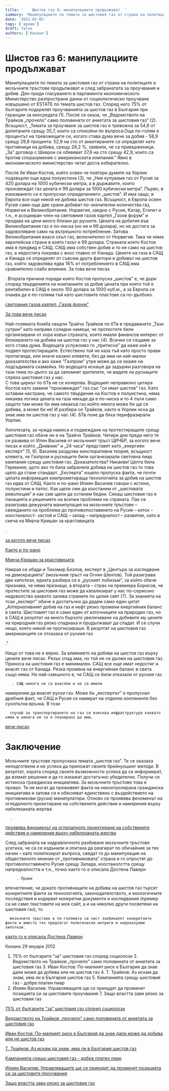 ```yaml
---
title: '    Шистов газ 6: манипулациите продължават  '
summary: 'Манипулациите по темата за шистовия газ от страна на политиците и мозъчните тръстове продължават и след забранатата за проучвания и добив. Ден преди...'
date: '2021-02-05'
tags: ['архив']
draft: false
authors: ['Кихано']
---
```


# Шистов газ 6: манипулациите продължават

Манипулациите по темата за шистовия газ от страна на
политиците и мозъчните тръстове продължават и след забранатата за проучвания и
добив. Ден преди гласуването в парламента икономическото Министерство
разпространи данни от социологическо проучване извършено от ESTATE по темата
шистов газ. Според него 75% от българите подкрепят проучванията за шистов газ в
България при гаранции за екосредата (1). После се оказа, че „Ведомството на
Трайков „прочело” само половината от анкетата за шистовия газ” (2). Всъщност,
„Темата за проучване за шистов газ е тревожна за 54,6 от допитаните срещу
35,7, които са спокойни по въпроса.Още по-голям е процентът на тревожещите се,
когато става дума вече за добив - 58,9 срещу 29,8 процента. 52,9 на сто от
анкетираните се определят като противници на добива, срещу 28,2 %, заявили, че
са привърженици.„За" договор с Шеврон се обявяват 37,6 на сто срещу 42,9, които
са против споразумение с американската компания.” Явно в икономическото
министерство четат доста избирателно.

После бе Иван Костов, който освен че повтори думите на
Уорлик подхвърли още една полуистина (3), че „Ние купуваме газ от Русия за
420 долара на 1000 кубически метра, а в държавите, които произвеждат газ цената
е 99 долара за 1000 кубически метра”. Първо, в изказването си е пропуснал
определението „шистов”. И има защо, в Европа все още никой не добива шистов газ.
Всъщност, в Европа освен Русия само още две срани добиват по-значителни
количества газ, Норвегия и Великобритания. Норвегия, заедно с Русия, Катар,
Египет и т.н., е асоцииран член на световния газов картел „Газов форум” и продава на цени много
близки до руските. Цената на добития във Великобритания газ е по-ниска (но не и
99 долара), но не достига за задоволяване само на вътрешното потребление. Затова
Великобритания внася скъп газ, включително от Норвегия. Така че няма европейска
страна в която газът е 99 долара. Страната която Костов има в предвид е САЩ. САЩ
има собствен добив и то не само на шистов газ, а недостига покрива с внос главно
от Канада. Цените на газа в САЩ и Канада се определят от съвсем други фактори и
добивът на шистов газ, който задоволява едва 16% от потреблението в САЩ има
сравнително слабо влияние. За това вече
писах

. Втората причина поради която Костов пропуска „шистов”
е, че дори според твърденията на компаниите за добив цената при която
той е рентабилен в САЩ е около 150 долара за 1000 куб.м., а за Европа се
очаква да е по-голяма тъй като шистовите пластове са по-дълбоко.

[световния газов картел „Газов форум”](shistovGaz4.html)

[За това вече
писах](shistovGaz4.html)

Най-голямата бомба хвърли Трайчо Трайков по бТв в предаването „Тази
сутрин” като направи солидни намеци, че протестите били организирани от хора
извън страната, които имали финансов интерес от блокирането на добива на шистов
газ у нас (4). Всички се сещаме за кого става дума. Водещата услужливо го
„притисна” да каже кой е подвел протестиращите. Естествено той не каза тъй като
просто прави пропаганда, или иначе казано клевети, без да има ни най-малки
доказателства и ако каже "Газпром" утре може да се окаже на подсъдимата
скамейка. Но водещата искаше да задържи разговора на тази тема по-дълго за да
запомнят зрителите, че видите ли руснаците спряха шистовия газ у нас.  
 С това циркът по бТв не се изчерпва. Водещият неправилно цитира Костов
като заменя "произвеждат" газ със "си имат шистов" газ. Като оставим настрана, че
самото твърдение на Костов е полуистина, няма никаква логика цената на газа
някъде да е по-ниска и то 4 пъти само защото там може би има някакъв газ който
някога може би ще се добива, а може би не! И разбира се Трайков, както и Уорлик
иска да знае има ли шистов газ у нас (4). БТв поне да бяха перифразирали
Уорлик.

Хипотезата, за чужда намеса и подвеждане на протестиращите
срещу шистовия газ обаче не е на Трайчо Трайков. Четири дни преди него тя се
развива от Илян Василев от мозъчният тръст ЦИЧБР, за когото
вече писах и който „Дневник” и „24 часа” представят като „енергиен експерт”
(5, 6). Василев раздухва конспиративна теория, всъщност клевета, че Газпром и
руснаците били организирали световна пиар кампания срещу шистовия газ.
Доказателства? Никакви! Целта била Германия, щото ако тя била забраняла добива
на шистов газ то това щяло да стане стандарт. „Експерта” изцяло пропуска факта,
че почти цялата информация компрометираща технологията за добив на шистов газ
идва от САЩ. Както и по-рано Илиян Василев говори с истини, полуистини и
патос. Как щели сме да изостанем от „шистовата революция” и как сме щели да
останем бедни. Сякаш шистовия газ е панацеята и решението на всички проблеми на
страната. Пак се разиграва дежурната манипулация на мозъчните тръстове –
свеждането на проблема до противопоставянето на Русия – изток – изостаналост-
застой и САЩ – запад – напредналост – развитие, като в скеча на Мирча Кришан за
краставицата

.

[](shistovGaz3.html)

[за когото
вече писах](shistovGaz3.html)

[](shistovGaz3.html)

[Както и по-рано](shistovGaz3.html)

[Мирча Кришан за
краставицата](http://vbox7.com/play:36f68d84)

Накрая се обади и Тихомир Безлов, експерт в „Центъра за
изследване на демокрацията” (мозъчния тръст на Огнян Шентов). Той разиграва две
хипотези, едната разбира се е „руският лобизъм”, за който обаче признава, че
няма признаци, а втората – страх на премиера Борисов, че протестите за шистовия
газ може да катализират у нас по-сериозно недоволство каквото залива страните по
целия свят (7). За знанията на този „експерт” обаче е достатъчно да дадем само
един цитат „Алтернативният добив на газ и нефт рязко промени енергийния
баланс в света. Шистовият газ е само един от източниците на природен газ, но в
САЩ в резултат на много бързото увеличаване на добивите му цените на природния
газ рязко спаднаха и продължават да спадат. И се случи нещо, което никой не
прогнозираше. В резултат на шистовия газ американците се отказаха от руския
газ

.”

Нищо от това не е вярно. За влиянието на
добива на шистов газ върху цените вече
писах. Рязък спад има, но той не се дължи на шистовия газ. Приноса на
шистовия газ е минимален. САЩ все още имат недостиг и внасят газ от Канада.
Рязка промяна на енергийния баланс в света също няма. Но най-смешното е,
че САЩ се били отказали от руския газ

       . САЩ никога не са внасяли и не са имали

намерения да внасят руски газ. Може би „експертът” е пропуснал дребния факт, че
САЩ и Русия се намират на отделни континенти без сухопътна връзка. В този

      случай за транспортирането на газ се изисква инфраструктура каквато няма и никога не се е планирало да има.

[вече
писах](shistovGaz4.html)

# Заключение

Мозъчните тръстове пропуснаха темата „шистов газ”. Те се
оказаха неподготвени и не успяха да приложат своите брейнуошинг методи. В
резултат, хората според своите възможности успяха да се информират, да вземат
решение и да го изкажат достатъчно убедително. Получи се истинска
гражданска инициатива. За мозъчните тръстове това е провал. Те
не могат да преживеят факта на неконтролирана гражданска инициатива и затова си
я обясняват единствено с въздействието на противникови (руски) манипулатори.
Отново се проявява феноменът на огледалното
проектиране на собствените действия и намерения върху набелязаната
жертва

      .

[проявява феноменът на огледалното
проектиране на собствените действия и намерения върху набелязаната
жертва](imperianazloto.html)

След забраната на хидравличното
разбиване мозъчните тръстове усетиха, че са се издънили и опитаха да реагират по
обичайния за тях начин – като политизират въпроса, сведат го до манипулация на
общественото мнение от „противниковата” страна и го опростят до
противопоставянето Русия срещу Запада, изостанолстта срещу напредналостта и
т.н., точно както го е описала Достена
Лаверн

         . Прави

впечатление, че докато противниците на добива на шистов газ търсят конкретните
факти за технологията, законодателството, и екологичните последствия и издирват
конкретни документи и изследвания (пример са не само текстовете на моя сайт, а и
на няколко други посветени на шистовия газ), то

      мозъчните тръстове в по-голямата си част заобикалят конкретните факти и вместо тях предлагат политически интриги и недоказуеми хипотези.

[както го е описала Достена
Лаверн](Ekspertite.html)

Кихано 29 януари 2012

1. 75% от българите
   "за" шистовия газ според социолози 2. Ведомството на
   Трайков „прочело” само половината от анкетата за шистовия газ 3. Иван Костов:
   По-малкият риск е България да знае дали може да добива или не шистов
   газ 4. Т. Трайков: Аз искам да знам, има ли в България шистов
   газ 5. Кампанията срещу шистовия газ - добре платен пиар
2. Илиян Василев: Управляващите ще се принудят да променят позицията
   си за шистовите проучвания 7. Защо
   властта зави рязко за шистовия газ

[](http://news.ibox.bg/news/id_1114895548)

[75% от българите
"за" шистовия газ според социолози](http://news.ibox.bg/news/id_1114895548)

[](http://news.ibox.bg/news/id_1383081205)

[Ведомството на
Трайков „прочело” само половината от анкетата за шистовия газ](http://news.ibox.bg/news/id_1383081205)

[](http://www.focus-news.net/?id=n1611252)

[Иван Костов:
По-малкият риск е България да знае дали може да добива или не шистов
газ](http://www.focus-news.net/?id=n1611252)

[Т. Трайков: Аз искам да знам, има ли в България шистов
газ](http://www.btv.bg/video/896146590-T_Traykov_Az_iskam_da_znam_ima_li_v_Bulgaria_shistov_gaz.html)

[](http://www.24chasa.bg/Article.asp?ArticleId=1191865)

[Кампанията срещу шистовия газ - добре платен пиар](http://www.24chasa.bg/Article.asp?ArticleId=1191865)

[](http://www.dnevnik.bg/bulgaria/2012/01/19/1748290_iliian_vasilev_upravliavashtite_shte_se_prinudiat_da/)

[Илиян Василев: Управляващите ще се принудят да променят позицията
си за шистовите проучвания](http://www.dnevnik.bg/bulgaria/2012/01/19/1748290_iliian_vasilev_upravliavashtite_shte_se_prinudiat_da/)

[Защо
властта зави рязко за шистовия газ](http://www.24chasa.bg/Article.asp?ArticleId=1195398)
